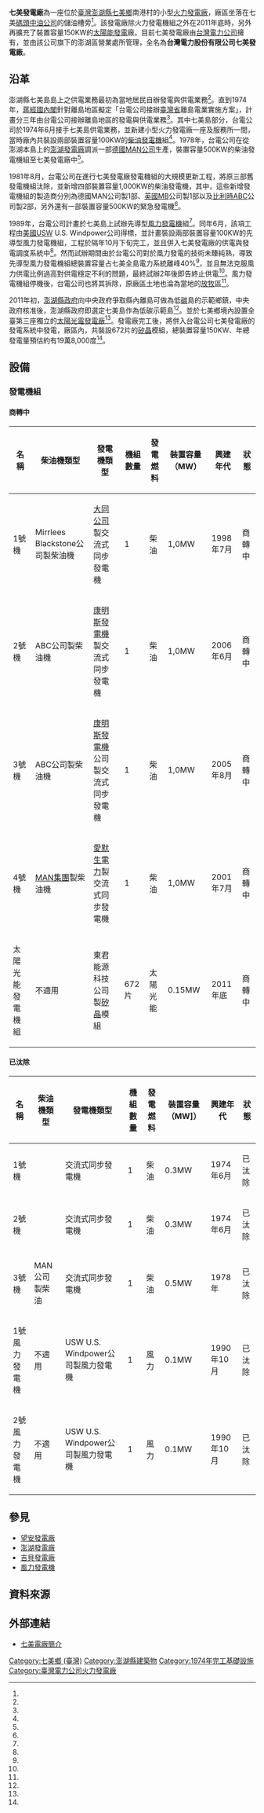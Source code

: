{{Infobox power station 
| name               = 七美發電廠<br><small>Cimei Power Plant
| official_name      = [[台灣電力股份有限公司|台灣電力股份有限公司]]七美發電廠
| image              = 七美電廠.jpg
| image_size         = 300px
| image_caption      = 七美發電廠
| image_alt          = 
| location_map       = Taiwan
| location_map_width = 
| location_map_text  = 
| lat_d     = 23
| lat_m     = 11
| lat_s     = 37.5
| lat_NS    = N
| long_d    = 119
| long_m    = 25
| long_s    = 19.8
| long_EW   = E
| coordinates_type   = type:landmark
| coordinates_display= inline,title
| coordinates_ref    = 
|country             = {{ROC-TW}}
|location            = [[澎湖縣|澎湖縣]][[七美鄉_(臺灣)|七美鄉]]南港村1-3號 
|owner               = [[台灣電力公司|台灣電力公司]]
|operator            = [[台灣電力公司|台灣電力公司]]
|developer           = [[台灣電力公司|台灣電力公司]]
|constructor         = [[台灣電力公司|台灣電力公司]]
| construction_began = 1974年6月
| commissioned       = 
| cost               = 
| licence_expires    = 
| decommissioned     = 
|status              = 商轉中
| solar_type         = [[地面型太陽能光電系統|地面型太陽能光電系統]]<ref name="低碳永續家園資訊網"/>
| pv_units           = 多晶矽模組
| cpv_units          = 
| cpv_concentration  = 19萬8,000度
| solar_csp_technology = 
| csp_units          = 
| heliostats         = 
| cpvt               = NO
| turbine_manu_csp   = {{ROC}}東君能源科技公司<ref name="低碳永續家園資訊網"/>
| land_area          = 3,600平方公尺
| 年發電量           = 19萬8,000度
| th_fuel_primary        = [[柴油|柴油]]
| th_fuel_secondary      = 
| th_fuel_tertiary       = 
| th_technology          = 柴油引擎發電
| th_feed_mine           = 
| th_cogeneration        = 
| th_combined_cycle      = 無
| th_cooling_source      = 
| ps_annual_generation   = 
|turbine_manu_other  = {{GER}}[[MAN集團|MAN公司]]<br>{{ENG}}MB公司<br>{{BEL}}ABC公司
|generation_units    = 5部
|installed_capacity  = 4.65MW（含太陽能機組）
| website            = [https://www.taipower.com.tw/tc/news_noclassify_info.aspx?id=4356&chk=c970daac-216e-4611-a956-e6d2ecc713e6&mid=334&param=pn%3d1%26mid%3d334%26key%3d 七美發電廠簡介]
| as_of              = 2016-03-13
| extra              = 
}}
'''七美發電廠'''為一座位於[[臺灣|臺灣]][[澎湖縣|澎湖縣]][[七美鄉_(臺灣)|七美鄉]]南港村的小型[[火力發電廠|火力發電廠]]，廠區坐落在七美[[碼頭|碼頭]][[中油公司|中油公司]]的儲油槽旁<ref name="台灣電力公司"/>。該發電廠除火力發電機組之外在2011年底時，另外再擴充了裝置容量150KW的[[太陽能發電|太陽能發電]]廠。目前七美發電廠由[[台灣電力公司|台灣電力公司]]擁有，並由該公司旗下的澎湖區營業處所管理，全名為'''台灣電力股份有限公司七美發電廠'''。

== 沿革 ==
澎湖縣七美島島上之供電業務最初為當地居民自辦發電與供電業務<ref name="源雜誌"/>。直到1974年，[[蔣經國內閣|蔣經國內閣]]針對離島地區擬定「台電公司接辦[[臺灣省|臺灣省]]離島電業實施方案」，計畫分三年由台電公司接辦離島地區的發電與供電業務<ref name="源雜誌"/>。其中七美島部分，台電公司於1974年6月接手七美島供電業務，並新建小型火力發電廠一座及服務所一間，當時廠內共裝設兩部裝置容量100KW的[[柴油|柴油]][[發電機|發電機]]組<ref name="源雜誌"/>。1978年，台電公司在從澎湖本島上的[[澎湖發電廠|澎湖發電廠]]調派一部[[德國|德國]][[MAN集團|MAN公司]]生產，裝置容量500KW的柴油發電機組至七美發電廠中<ref name="源雜誌"/>。

1981年8月，台電公司在進行七美發電廠發電機組的大規模更新工程，將原三部舊發電機組汰除，並新增四部裝置容量1,000KW的柴油發電機，其中，這些新增發電機組的製造商分別為德國MAN公司製1部、[[英國|英國]]MB公司製1部以及[[比利時|比利時]]ABC公司製2部，另外還有一部裝置容量500KW的緊急發電機<ref name="源雜誌"/>。

1989年，台電公司計畫於七美島上試辦先導型[[風力發電機|風力發電機]]組<ref name="源雜誌91期"/>。同年6月，該項工程由[[美國|美國]]USW U.S. Windpower公司得標，並計畫裝設兩部裝置容量100KW的先導型風力發電機組，工程於隔年10月下旬完工，並且併入七美發電廠的供電與發電調度系統中<ref name="源雜誌91期"/>。然而試辦期間由於台電公司對於風力發電的技術未臻純熟，導致先導型風力發電機組總裝置容量占七美全島電力系統離峰40%<ref name="源雜誌91期"/>，並且無法克服風力供電比例過高對供電穩定不利的問題，最終試辦2年後即告終止供電<ref name="PeoPo公民新聞"/>。風力發電機組停機後，台電公司也將其拆除，原廠區土地也淪為當地的[[放牧|放牧]]區<ref name="PeoPo公民新聞"/>。

2011年初，[[澎湖縣政府|澎湖縣政府]]向中央政府爭取縣內離島可做為低[[碳|碳]]島的示範鄉鎮，中央政府核准後，澎湖縣政府即選定七美島作為低碳示範島<ref name="PeoPo公民新聞"/>。並於七美鄉境內設置全臺第三座獨立的[[太陽光電|太陽光電]][[發電廠|發電廠]]<ref name="PeoPo公民新聞"/>。發電廠完工後，將併入台電公司七美發電廠的發電系統中發電，廠區內，共裝設672片的[[矽晶|矽晶]]模組，總裝置容量150KW、年總發電量預估約有19萬8,000度<ref name="PeoPo公民新聞"/>。

== 設備 ==
=== 發電機組 ===
==== 商轉中 ====
{| class="wikitable "
|-
! 名稱 !!  柴油機類型 !!  發電機類型 !! 機組數量 !! 發電燃料 !! 裝置容量（MW）!! 興建年代 !! 狀態 
|- 
| 1號機 || {{UK}}Mirrlees Blackstone公司製柴油機 || {{TWN}}[[大同公司|大同公司]]製交流式同步發電機 || 1 || 柴油 || 1,0MW || 1998年7月 || 商轉中
|- 
| 2號機 || {{BEL}}ABC公司製柴油機 || {{USA}}[[康明斯發電機|康明斯發電機]]製交流式同步發電機 || 1 || 柴油 || 1,0MW || 2006年6月 || 商轉中
|- 
| 3號機 || {{BEL}}ABC公司製柴油機 || {{USA}}[[康明斯發電機|康明斯發電機]]公司製交流式同步發電機 || 1 || 柴油 || 1,0MW || 2005年8月 || 商轉中
|-
| 4號機 || {{GER}}[[MAN集團|MAN集團]]製柴油機 || {{USA}}[[艾默生電氣公司|愛默生電力]]製交流式同步發電機 || 1 || 柴油 || 1,0MW || 2001年7月 || 商轉中
|-
| 太陽光能發電機組 || 不適用 || {{TWN}}東君能源科技公司製[[矽晶|矽晶]]模組 || 672片 || 太陽光能 || 0.15MW || 2011年底 || 商轉中
|}

==== 已汰除 ====
{| class="wikitable "
|-
! 名稱 !!  柴油機類型 !!  發電機類型!! 機組數量 !! 發電燃料 !! 裝置容量（MW]）!! 興建年代 !! 狀態 
|- 
| 1號機 ||  || 交流式同步發電機 || 1 || 柴油 || 0.3MW|| 1974年6月 || 已汰除
|- 
| 2號機 ||  || 交流式同步發電機 || 1 || 柴油 || 0.3MW|| 1974年6月 || 已汰除
|- 
| 3號機 || {{GER}}MAN公司製柴油 || 交流式同步發電機 || 1 || 柴油 || 0.5MW|| 1978年 || 已汰除
|- 
| 1號風力發電機 || 不適用 || {{USA}}USW U.S. Windpower公司製風力發電機  || 1 || 風力 || 0.1MW|| 1990年10月 || 已汰除
|- 
| 2號風力發電機 || 不適用 || {{USA}}USW U.S. Windpower公司製風力發電機  || 1 || 風力 || 0.1MW|| 1990年10月 || 已汰除
|}

== 參見 ==
* [[望安發電廠|望安發電廠]]
* [[澎湖發電廠|澎湖發電廠]]
* [[吉貝發電廠|吉貝發電廠]]
* [[風力發電機|風力發電機]]

== 資料來源 ==
{{Reflist| refs=
<ref name="源雜誌">{{cite web|language=zh-tw|url=http://www.tri.org.tw/per/76/P12.PDF|title=澎湖離島發電廠|author=朱瑞墉|publisher=源雜誌|date=2009-07|accessdate=2016-03-13}}</ref>

<ref name="源雜誌91期">{{cite web|language=zh-tw|url=http://114.33.161.99:28080/tcp/publication/91/web/yuan_pdf/91_2.pdf|title=台電在台灣本島及離島 推動風力發電概況報導|author=吳天明|publisher=源雜誌|date=2012|accessdate=2016-03-13|archive-url=https://web.archive.org/web/20190218172341/http://114.33.161.99:28080/tcp/publication/91/web/yuan_pdf/91_2.pdf|archive-date=2019-02-18|dead-url=yes}}</ref>

<ref name="PeoPo公民新聞">{{cite web|language=zh-tw|url=http://www.peopo.org/news/88364|title=七美低碳島再生能源首見成效 全國第三座獨立太陽光電廠 年底將併聯供電|author=|publisher=PeoPo公民新聞|date=2011-12-01|accessdate=2016-03-13}}</ref>

<ref name="台灣電力公司">{{cite web|language=zh-tw|url=http://branch.taipower.com.tw/Content/Messagess/contents.aspx?&SiteID=564766277464050656&MmmID=564766316744053161&MSID=616151203130517771|title=服務據點 - 七美發電廠|author=|publisher=台灣電力公司澎湖營業區|date=|accessdate=2016-03-13}}</ref>

<ref name="低碳永續家園資訊網">{{cite web|language=zh-tw|url=http://lcss.epa.gov.tw/LcssViewPage/Responsive/AreaDoc.aspx?CityID=10016&DistrictId=1001606&VillageID=1001606001&ActDocId=0d1785f8-bc3e-4dc7-a7ae-73c5c7684461|title=設置屋頂太陽能光電系統|author=|publisher=行政院環境保護署 - 低碳永續家園資訊網|date=|accessdate=2016-03-13}}</ref>

}}

==外部連結==
*[https://www.taipower.com.tw/tc/news_noclassify_info.aspx?id=4356&chk=c970daac-216e-4611-a956-e6d2ecc713e6&mid=334&param=pn%3d1%26mid%3d334%26key%3d3d334%26key%3d 七美電廠簡介] {{Wayback|url=https://www.taipower.com.tw/tc/news_noclassify_info.aspx?id=4356&chk=c970daac-216e-4611-a956-e6d2ecc713e6&mid=334&param=pn%3d1%26mid%3d334%26key%3d3d334%26key%3d |date=20220303123318 }}

{{臺灣發電廠}}

[[Category:七美鄉_(臺灣)|Category:七美鄉 (臺灣)]]
[[Category:澎湖縣建築物|Category:澎湖縣建築物]]
[[Category:1974年完工基礎設施|Category:1974年完工基礎設施]]
[[Category:臺灣電力公司火力發電廠|Category:臺灣電力公司火力發電廠]]
